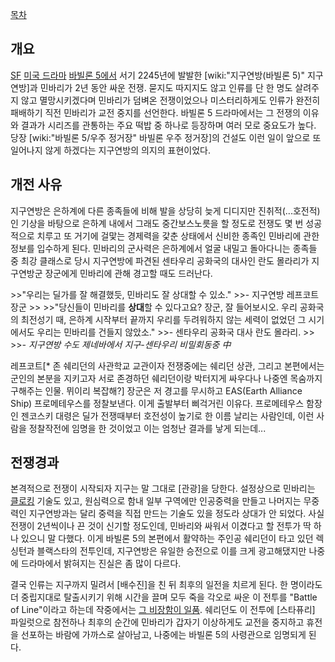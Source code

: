 [[목차]]

== 개요 ==
[[SF]] [[미국 드라마]] [[바빌론 5]]에서 서기 2245년에 발발한 [wiki:"지구연방(바빌론 5)" 지구연방]과 민바리가 2년 동안 싸운 전쟁. 묻지도 따지지도 않고 인류를 단 한 명도 살려주지 않고 멸망시키겠다며 민바리가 덤벼온 전쟁이었으나 미스터리하게도 인류가 완전히 패배하기 직전 민바리가 교전 중지를 선언한다. 바빌론 5 드라마에서는 그 전쟁의 이유와 결과가 시리즈를 관통하는 주요 떡밥 중 하나로 등장하며 여러 모로 중요도가 높다. 당장 [wiki:"바빌론 5/우주 정거장" 바빌론 우주 정거장]의 건설도 이런 일이 앞으로 또 일어나지 않게 하겠다는 지구연방의 의지의 표현이었다.

== 개전 사유 ==
지구연방은 은하계에 다른 종족들에 비해 발을 상당히 늦게 디디지만 진취적(...호전적)인 기상을 바탕으로 은하계 내에서 그래도 중간보스노릇을 할 정도로 전쟁도 몇 번 성공적으로 치루고 또 거기에 걸맟는 경제력을 갗춘 상태에서 신비한 종족인 민바리에 관한 정보를 입수하게 된다. 민바리의 군사력은 은하계에서 얼굴 내밀고 돌아다니는 종족들 중 최강 클래스로 당시 지구연방에 파견된 센타우리 공화국의 대사인 란도 몰라리가 지구연방군 장군에게 민바리에 관해 경고할 때도 드러난다.

>>"우리는 딜가를 잘 해결했듯, 민바리도 잘 상대할 수 있소."
>>- 지구연방 레프코트 장군
>>
>>"당신들이 민바리를 '''상대'''할 수 있다고요? 장군, 잘 들어보시오. 우리 공화국의 최전성기 때, 은하계 시작부터 끝까지 우리를 두려워하지 않는 세력이 없었던 그 시기에서도 우리는 민바리를 건들지 않았소."
>>- 센타우리 공화국 대사 란도 몰라리.
>>
>>''- 지구연방 수도 제네바에서 지구-센타우리 비밀회동중 中''

레프코트[* 존 쉐리던의 사관학교 교관이자 전쟁중에는 쉐리던 상관, 그리고 본편에서는 군인의 본분을 지키고자 서로 존경하던 쉐리던이랑 박터지게 싸우다나 나중엔 목숨까지 구해주는 인물. 뮈이리 복잡해?] 장군은 저 경고를 무시하고 EAS(Earth Alliance Ship) 프로메테우스를 정찰보낸다. 이게 출발부터 삐걱거린 이유다. 프로메테우스 함장인 젠코스키 대령은 딜가 전쟁때부터 호전성이 높기로 한 이름 날리는 사람인데, 이런 사람을 정찰작전에 임명을 한 것이었고 이는 엄청난 결과를 낳게 되는데...

== 전쟁경과 ==
본격적으로 전쟁이 시작되자 지구는 말 그대로 [관광]을 당한다. 설정상으로 민바리는 [[클로킹]] 기술도 있고, 원심력으로 함내 일부 구역에만 인공중력을 만들고 나머지는 무중력인 지구연방과는 달리 중력을 직접 만드는 기술도 있을 정도라 상대가 안 되었다. 사실 전쟁이 2년씩이나 끈 것이 신기할 정도인데, 민바리와 싸워서 이겼다고 할 전투가 딱 하나 있으니 말 다했다. 이게 바빌론 5의 본편에서 활약하는 주인공 쉐리던이 타고 있던 렉싱턴과 블랙스타의 전투인데, 지구연방은 유일한 승전으로 이를 크게 광고해댔지만 나중에 드라마에서 밝혀지는 진실은 좀 많이 다르다.

결국 인류는 지구까지 밀려서 [배수진]을 친 뒤 최후의 일전을 치르게 된다. 한 명이라도 더 중립지대로 탈출시키기 위해 시간을 끌며 모두 죽을 각오로 싸운 이 전투를 "Battle of Line"이라고 하는데 작중에서는 [http://www.youtube.com/watch?v=KbBRrK9Q-rw 그 비장함이 일품]. 쉐리던도 이 전투에 [스타퓨리] 파일럿으로 참전하나 최후의 순간에 민바리가 갑자기 이상하게도 교전을 중지하고 휴전을 선포하는 바람에 가까스로 살아남고, 나중에는 바빌론 5의 사령관으로 임명되게 된다.
